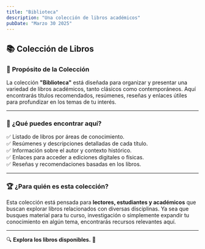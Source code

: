 ```yaml
---
title: "Biblioteca"
description: "Una colección de libros académicos"
pubDate: "Marzo 30 2025"
---
```


## 📚 **Colección de Libros**

### 🎯 **Propósito de la Colección**

La colección **"Biblioteca"** está diseñada para organizar y presentar una variedad de libros académicos, tanto clásicos como contemporáneos. Aquí encontrarás títulos recomendados, resúmenes, reseñas y enlaces útiles para profundizar en los temas de tu interés.

---

### 📖 **¿Qué puedes encontrar aquí?**

✅ Listado de libros por áreas de conocimiento.  
✅ Resúmenes y descripciones detalladas de cada título.  
✅ Información sobre el autor y contexto histórico.  
✅ Enlaces para acceder a ediciones digitales o físicas.  
✅ Reseñas y recomendaciones basadas en los libros.

---

### 🏆 **¿Para quién es esta colección?**

Esta colección está pensada para **lectores, estudiantes y académicos** que buscan explorar libros relacionados con diversas disciplinas. Ya sea que busques material para tu curso, investigación o simplemente expandir tu conocimiento en algún tema, encontrarás recursos relevantes aquí.

---

🔍 **Explora los libros disponibles.** 🚀

<ListaColeccion coleccion="biblioteca" baseURL="/biblioteca/" />
